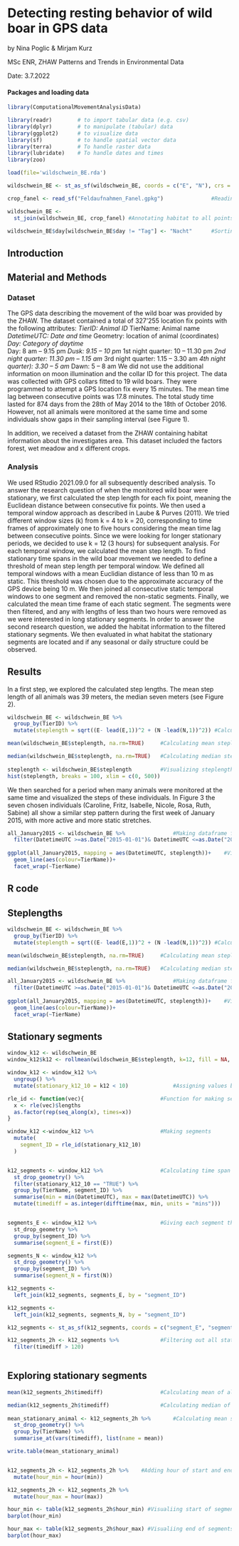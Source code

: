 # Detecting resting behavior of wild boar in GPS data
by Nina Poglic & Mirjam Kurz

MSc ENR, ZHAW
Patterns and Trends in Environmental Data

Date: 3.7.2022


#### Packages and loading data
```r
library(ComputationalMovementAnalysisData)

library(readr)        # to import tabular data (e.g. csv)
library(dplyr)        # to manipulate (tabular) data
library(ggplot2)      # to visualize data
library(sf)           # to handle spatial vector data
library(terra)        # To handle raster data
library(lubridate)    # To handle dates and times
library(zoo)

load(file='wildschwein_BE.rda')

wildschwein_BE <- st_as_sf(wildschwein_BE, coords = c("E", "N"), crs = 2056, remove = FALSE)

crop_fanel <- read_sf("Feldaufnahmen_Fanel.gpkg") 				#Reading in habitat data

wildschwein_BE <- 
  st_join(wildschwein_BE, crop_fanel) #Annotating habitat to all points

wildschwein_BE$day[wildschwein_BE$day != "Tag"] <- "Nacht" 		#Sorting everything into day or night
```


## Introduction


## Material and Methods
### Dataset
The GPS data describing the movement of the wild boar was provided by the ZHAW. 
The dataset contained a total of 327’255 location fix points with the following attributes:
 *TierID: Animal ID
 *TierName: Animal name
 *DatetimeUTC: Date and time
 *Geometry: location of animal (coordinates)
 *Day: Category of daytime 	
   *Day: 8 am – 9.15 pm
   *Dusk: 9.15 – 10 pm
   *1st night quarter: 10 – 11.30 pm
   *2nd night quarter: 11.30 pm – 1.15 am
   *3rd night quarter: 1.15 – 3.30 am
   *4th night quarter): 3.30 – 5 am
   *Dawn: 5 – 8 am
We did not use the additional information on moon illumination and the collar ID for this project.
The data was collected with GPS collars fitted to 19 wild boars. They were programmed to attempt a GPS location fix every 15 minutes. The mean time lag between consecutive points was 17.8 minutes. The total study time lasted for 874 days from the 28th of May 2014 to the 18th of October 2016. However, not all animals were monitored at the same time and some individuals show gaps in their sampling interval (see Figure 1). 


In addition, we received a dataset from the ZHAW containing habitat information about the investigates area. This dataset included the factors forest, wet meadow and x different crops. 

### Analysis
We used RStudio 2021.09.0 for all subsequently described analysis.
To answer the research question of when the monitored wild boar were stationary, we first calculated the step length for each fix point, meaning the Euclidean distance between consecutive fix points. We then used a temporal window approach as described in Laube & Purves (2011). We tried different window sizes (k) from k = 4 to k = 20, corresponding to time frames of approximately one to five hours considering the mean time lag between consecutive points. Since we were looking for longer stationary periods, we decided to use k = 12 (3 hours) for subsequent analysis. For each temporal window, we calculated the mean step length. 
To find stationary time spans in the wild boar movement we needed to define a threshold of mean step length per temporal window. We defined all temporal windows with a mean Euclidian distance of less than 10 m as static. This threshold was chosen due to the approximate accuracy of the GPS device being 10 m. We then joined all consecutive static temporal windows to one segment and removed the non-static segments. Finally, we calculated the mean time frame of each static segment. The segments were then filtered, and any with lengths of less than two hours were removed as we were interested in long stationary segments.
In order to answer the second research question, we added the habitat information to the filtered stationary segments. We then evaluated in what habitat the stationary segments are located and if any seasonal or daily structure could be observed. 



## Results

In a first step, we explored the calculated step lengths. The mean step length of all animals was 39 meters, the median seven meters (see Figure 2). 
```r
wildschwein_BE <- wildschwein_BE %>%
  group_by(TierID) %>%
  mutate(steplength = sqrt((E- lead(E,1))^2 + (N -lead(N,1))^2)) #Calculating steplength

mean(wildschwein_BE$steplength, na.rm=TRUE) 	#Calculating mean steplength

median(wildschwein_BE$steplength, na.rm=TRUE) 	#Calculating median steplength
 
steplength <- wildschwein_BE$steplength         #Visualizing steplengths
hist(steplength, breaks = 100, xlim = c(0, 500))
```

We then searched for a period when many animals were monitored at the same time and visualized the steps of these individuals. In Figure 3 the seven chosen individuals (Caroline, Fritz, Isabelle, Nicole, Rosa, Ruth, Sabine) all show a similar step pattern during the first week of January 2015, with more active and more static stretches. 
```r

all_January2015 <- wildschwein_BE %>%				#Making dataframe for all animals in one week in 2015
  filter(DatetimeUTC >=as.Date("2015-01-01")& DatetimeUTC <=as.Date("2015-01-08"))
  
ggplot(all_January2015, mapping = aes(DatetimeUTC, steplength))+ 	#Visualizing steplength of all_January2015 
  geom_line(aes(colour=TierName))+
  facet_wrap(~TierName)
```



## R code


## Steplengths
```r
wildschwein_BE <- wildschwein_BE %>%
  group_by(TierID) %>%
  mutate(steplength = sqrt((E- lead(E,1))^2 + (N -lead(N,1))^2)) #Calculating steplength

mean(wildschwein_BE$steplength, na.rm=TRUE) 	#Calculating mean steplength

median(wildschwein_BE$steplength, na.rm=TRUE) 	#Calculating median steplength

all_January2015 <- wildschwein_BE %>%				#Making dataframe for all animals in one week in 2015
  filter(DatetimeUTC >=as.Date("2015-01-01")& DatetimeUTC <=as.Date("2015-01-08"))
  
ggplot(all_January2015, mapping = aes(DatetimeUTC, steplength))+ 	#Visualizing steplength of all_January2015 
  geom_line(aes(colour=TierName))+
  facet_wrap(~TierName)
```
## Stationary segments
```r
window_k12 <- wildschwein_BE
window_k12$k12 <- rollmean(wildschwein_BE$steplength, k=12, fill = NA, align = "left") #calculate mean distance for rolling window k12

window_k12 <- window_k12 %>% 
  ungroup() %>%
  mutate(stationary_k12_10 = k12 < 10) 				#Assigning values below 10 as stationary, in new dataframe

rle_id <- function(vec){						#Function for making segments
  x <- rle(vec)$lengths
  as.factor(rep(seq_along(x), times=x)) 
}

window_k12 <-window_k12 %>% 					#Making segments
  mutate(
    segment_ID = rle_id(stationary_k12_10) 
  )


k12_segments <- window_k12 %>%					#Calculating time span of each stationary segment
  st_drop_geometry() %>%
  filter(stationary_k12_10 == "TRUE") %>%
  group_by(TierName, segment_ID) %>%
  summarise(min = min(DatetimeUTC), max = max(DatetimeUTC)) %>%  
  mutate(timediff = as.integer(difftime(max, min, units = "mins")))


segments_E <- window_k12 %>%					#Giving each segment the first coordinate of the segment
  st_drop_geometry %>%
  group_by(segment_ID) %>%
  summarise(segment_E = first(E))

segments_N <- window_k12 %>%
  st_drop_geometry() %>%
  group_by(segment_ID) %>%
  summarise(segment_N = first(N))

k12_segments <-
  left_join(k12_segments, segments_E, by = "segment_ID")

k12_segments <-
  left_join(k12_segments, segments_N, by = "segment_ID")

k12_segments <- st_as_sf(k12_segments, coords = c("segment_E", "segment_N"), crs = 2056, remove = FALSE)

k12_segments_2h <- k12_segments %>% 			#Filtering out all stationary segments below 2h
  filter(timediff > 120)
  
```
## Exploring stationary segments
```r
mean(k12_segments_2h$timediff)					#Calculating mean of all stationary segments

median(k12_segments_2h$timediff)				#Calculating median of all stationary segments
	
mean_stationary_animal <- k12_segments_2h %>% 		#Calculating mean stationary time per animal
  st_drop_geometry() %>%
  group_by(TierName) %>%
  summarise_at(vars(timediff), list(name = mean))

write.table(mean_stationary_animal)


k12_segments_2h <- k12_segments_2h %>%    #Adding hour of start and end of a segment
  mutate(hour_min = hour(min))

k12_segments_2h <- k12_segments_2h %>%
  mutate(hour_max = hour(max))

hour_min <- table(k12_segments_2h$hour_min) #Visualiing start of segments
barplot(hour_min)

hour_max <- table(k12_segments_2h$hour_max) #Visualiing end of segments
barplot(hour_max)
```



